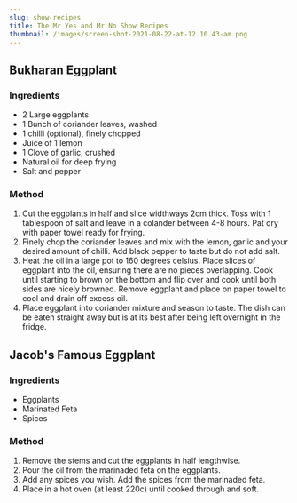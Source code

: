 ```yaml
---
slug: show-recipes
title: The Mr Yes and Mr No Show Recipes
thumbnail: /images/screen-shot-2021-08-22-at-12.10.43-am.png
---
```

## Bukharan Eggplant

### Ingredients

* 2 Large eggplants
* 1 Bunch of coriander leaves, washed
* 1 chilli (optional), finely chopped
* Juice of 1 lemon
* 1 Clove of garlic, crushed
* Natural oil for deep frying
* Salt and pepper

### Method

1. Cut the eggplants in half and slice widthways 2cm thick. Toss with 1 tablespoon of salt and leave in a colander between 4-8 hours. Pat dry with paper towel ready for frying.
2. Finely chop the coriander leaves and mix with the lemon, garlic and your desired amount of chilli. Add black pepper to taste but do not add salt.
3. Heat the oil in a large pot to 160 degrees celsius. Place slices of eggplant into the oil, ensuring there are no pieces overlapping. Cook until starting to brown on the bottom and flip over and cook until both sides are nicely browned. Remove eggplant and place on paper towel to cool and drain off excess oil.
4. Place eggplant into coriander mixture and season to taste. The dish can be eaten straight away but is at its best after being left overnight in the fridge.

## Jacob's Famous Eggplant

### Ingredients

* Eggplants
* Marinated Feta
* Spices

### Method

1. Remove the stems and cut the eggplants in half lengthwise.
2. Pour the oil from the marinaded feta on the eggplants.
3. Add any spices you wish. Add the spices from the marinaded feta.
4. Place in a hot oven (at least 220c) until cooked through and soft.
